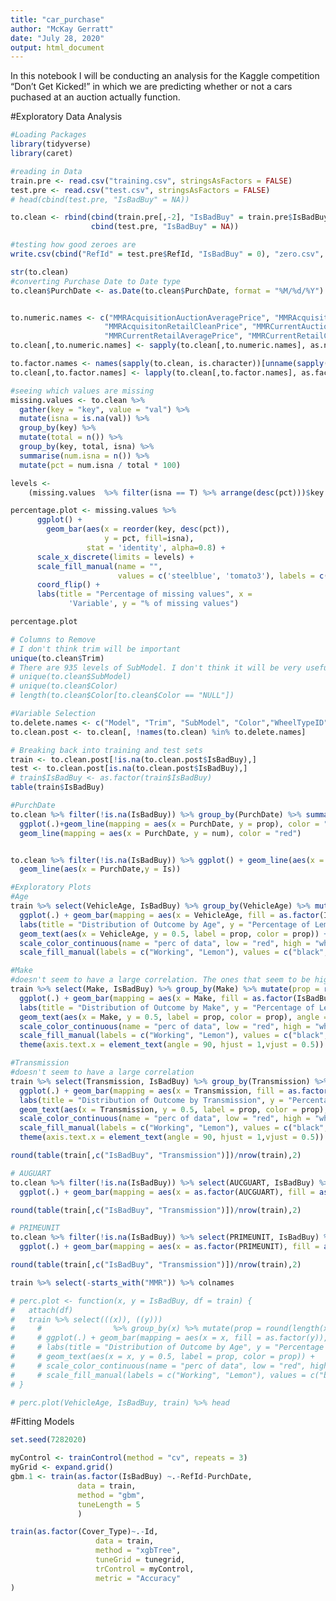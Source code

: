 ```yaml
---
title: "car_purchase"
author: "McKay Gerratt"
date: "July 28, 2020"
output: html_document
---
```


In this notebook I will be conducting an analysis for the Kaggle competition "Don't Get Kicked!" in which we are predicting whether or not a cars puchased at an auction actually function.

#Exploratory Data Analysis

```r

#Loading Packages
library(tidyverse)
library(caret)
```

```r
#reading in Data
train.pre <- read.csv("training.csv", stringsAsFactors = FALSE)
test.pre <- read.csv("test.csv", stringsAsFactors = FALSE)
# head(cbind(test.pre, "IsBadBuy" = NA))

to.clean <- rbind(cbind(train.pre[,-2], "IsBadBuy" = train.pre$IsBadBuy),
                  cbind(test.pre, "IsBadBuy" = NA))
```
```r
#testing how good zeroes are
write.csv(cbind("RefId" = test.pre$RefId, "IsBadBuy" = 0), "zero.csv", row.names = FALSE)


```


```r
str(to.clean)
#converting Purchase Date to Date type
to.clean$PurchDate <- as.Date(to.clean$PurchDate, format = "%M/%d/%Y")


to.numeric.names <- c("MMRAcquisitionAuctionAveragePrice", "MMRAcquisitionAuctionCleanPrice", "MMRAcquisitionRetailAveragePrice",
                     "MMRAcquisitonRetailCleanPrice", "MMRCurrentAuctionAveragePrice", "MMRCurrentAuctionCleanPrice", 
                     "MMRCurrentRetailAveragePrice", "MMRCurrentRetailCleanPrice")
to.clean[,to.numeric.names] <- sapply(to.clean[,to.numeric.names], as.numeric)

to.factor.names <- names(sapply(to.clean, is.character))[unname(sapply(to.clean,is.character))]
to.clean[,to.factor.names] <- lapply(to.clean[,to.factor.names], as.factor)
```
```r
#seeing which values are missing
missing.values <- to.clean %>%
  gather(key = "key", value = "val") %>%
  mutate(isna = is.na(val)) %>%
  group_by(key) %>%
  mutate(total = n()) %>%
  group_by(key, total, isna) %>%
  summarise(num.isna = n()) %>%
  mutate(pct = num.isna / total * 100)

levels <-
    (missing.values  %>% filter(isna == T) %>% arrange(desc(pct)))$key

percentage.plot <- missing.values %>%
      ggplot() +
        geom_bar(aes(x = reorder(key, desc(pct)), 
                     y = pct, fill=isna), 
                 stat = 'identity', alpha=0.8) +
      scale_x_discrete(limits = levels) +
      scale_fill_manual(name = "", 
                        values = c('steelblue', 'tomato3'), labels = c("Present", "Missing")) +
      coord_flip() +
      labs(title = "Percentage of missing values", x =
             'Variable', y = "% of missing values")

percentage.plot
```

```r
# Columns to Remove
# I don't think trim will be important
unique(to.clean$Trim)
# There are 935 levels of SubModel. I don't think it will be very useful, but perhaps can get rid of excess
# unique(to.clean$SubModel)
# unique(to.clean$Color)
# length(to.clean$Color[to.clean$Color == "NULL"])
```

```r
#Variable Selection
to.delete.names <- c("Model", "Trim", "SubModel", "Color","WheelTypeID", "Make")
to.clean.post <- to.clean[, !names(to.clean) %in% to.delete.names]

```

```r
# Breaking back into training and test sets
train <- to.clean.post[!is.na(to.clean.post$IsBadBuy),]
test <- to.clean.post[is.na(to.clean.post$IsBadBuy),]
# train$IsBadBuy <- as.factor(train$IsBadBuy)
table(train$IsBadBuy)
```

```r
#PurchDate
to.clean %>% filter(!is.na(IsBadBuy)) %>% group_by(PurchDate) %>% summarize(prop = sum(IsBadBuy)/length(PurchDate), num = sum(IsBadBuy)) %>% ungroup %>% as.data.frame %>% 
  ggplot(.)+geom_line(mapping = aes(x = PurchDate, y = prop), color = "blue") + 
  geom_line(mapping = aes(x = PurchDate, y = num), color = "red")


to.clean %>% filter(!is.na(IsBadBuy)) %>% ggplot() + geom_line(aes(x = PurchDate, y = IsBadBuy), color = "blue") +
  geom_line(aes(x = PurchDate,y = Is))
```


```r
#Exploratory Plots
#Age
train %>% select(VehicleAge, IsBadBuy) %>% group_by(VehicleAge) %>% mutate(prop = round(length(VehicleAge)/nrow(train),3)) %>% ungroup() %>% 
  ggplot(.) + geom_bar(mapping = aes(x = VehicleAge, fill = as.factor(IsBadBuy)), position = "fill") +
  labs(title = "Distribution of Outcome by Age", y = "Percentage of Lemons", x = "Vehicle Age (Years)", fill = "Outcome") +
  geom_text(aes(x = VehicleAge, y = 0.5, label = prop, color = prop)) +
  scale_color_continuous(name = "perc of data", low = "red", high = "white") +
  scale_fill_manual(labels = c("Working", "Lemon"), values = c("black", "slateblue"))
```
```r
#Make
#doesn't seem to have a large correlation. The ones that seem to be higher do not have a large number of cars to speak of
train %>% select(Make, IsBadBuy) %>% group_by(Make) %>% mutate(prop = round(length(Make)/nrow(train),3)) %>% ungroup() %>% 
  ggplot(.) + geom_bar(mapping = aes(x = Make, fill = as.factor(IsBadBuy)), position = "fill") + #alpha = prop
  labs(title = "Distribution of Outcome by Make", y = "Percentage of Lemons", x = "Vehicle Age (Years)", fill = "Outcome") +
  geom_text(aes(x = Make, y = 0.5, label = prop, color = prop), angle = 90) +
  scale_color_continuous(name = "perc of data", low = "red", high = "white") +
  scale_fill_manual(labels = c("Working", "Lemon"), values = c("black", "slateblue")) +
  theme(axis.text.x = element_text(angle = 90, hjust = 1,vjust = 0.5))
```
```r
#Transmission
#doesn't seem to have a large correlation
train %>% select(Transmission, IsBadBuy) %>% group_by(Transmission) %>% mutate(prop = round(length(Transmission)/nrow(train),3)) %>% ungroup() %>% 
  ggplot(.) + geom_bar(mapping = aes(x = Transmission, fill = as.factor(IsBadBuy)), position = "fill") + #alpha = prop
  labs(title = "Distribution of Outcome by Transmission", y = "Percentage of Lemons", x = "Vehicle Age (Years)", fill = "Outcome") +
  geom_text(aes(x = Transmission, y = 0.5, label = prop, color = prop), angle = 90) +
  scale_color_continuous(name = "perc of data", low = "red", high = "white") +
  scale_fill_manual(labels = c("Working", "Lemon"), values = c("black", "slateblue")) +
  theme(axis.text.x = element_text(angle = 90, hjust = 1,vjust = 0.5))

round(table(train[,c("IsBadBuy", "Transmission")])/nrow(train),2)
```
```r
# AUGUART
to.clean %>% filter(!is.na(IsBadBuy)) %>% select(AUCGUART, IsBadBuy) %>% #group_by(PRIMEUNIT) %>% mutate(prop = round(length(PRIMEUNIT)/nrow(train),3)) %>% ungroup() %>% 
  ggplot(.) + geom_bar(mapping = aes(x = as.factor(AUCGUART), fill = as.factor(IsBadBuy)), position = "fill")

round(table(train[,c("IsBadBuy", "Transmission")])/nrow(train),2)
```

```r
# PRIMEUNIT
to.clean %>% filter(!is.na(IsBadBuy)) %>% select(PRIMEUNIT, IsBadBuy) %>% #group_by(PRIMEUNIT) %>% mutate(prop = round(length(PRIMEUNIT)/nrow(train),3)) %>% ungroup() %>% 
  ggplot(.) + geom_bar(mapping = aes(x = as.factor(PRIMEUNIT), fill = as.factor(IsBadBuy)), position = "fill")

round(table(train[,c("IsBadBuy", "Transmission")])/nrow(train),2)
```

```r
train %>% select(-starts_with("MMR")) %>% colnames
```

```r
# perc.plot <- function(x, y = IsBadBuy, df = train) {
#   attach(df)
#   train %>% select(((x)), ((y)))
#     #                %>% group_by(x) %>% mutate(prop = round(length(x)/nrow(df),3)) %>% ungroup() %>% 
#     # ggplot(.) + geom_bar(mapping = aes(x = x, fill = as.factor(y)), position = "fill") +
#     # labs(title = "Distribution of Outcome by Age", y = "Percentage of Lemons", x = "Vehicle Age (Years)", fill = "Outcome") +
#     # geom_text(aes(x = x, y = 0.5, label = prop, color = prop)) +
#     # scale_color_continuous(name = "perc of data", low = "red", high = "white") +
#     # scale_fill_manual(labels = c("Working", "Lemon"), values = c("black", "slateblue"))
# }
```
```r
# perc.plot(VehicleAge, IsBadBuy, train) %>% head
```





#Fitting Models
```r
set.seed(7282020)

myControl <- trainControl(method = "cv", repeats = 3)
myGrid <- expand.grid()
gbm.1 <- train(as.factor(IsBadBuy) ~.-RefId-PurchDate,
               data = train,
               method = "gbm",
               tuneLength = 5
               )

train(as.factor(Cover_Type)~.-Id,
                   data = train,
                   method = "xgbTree",
                   tuneGrid = tunegrid,
                   trControl = myControl,
                   metric = "Accuracy"
)
```

